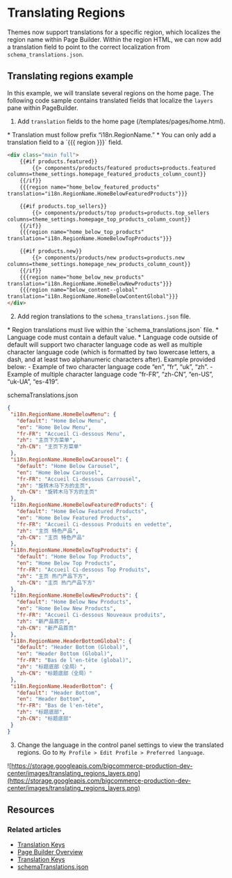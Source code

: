 # Translating Regions



Themes now support translations for a specific region, which localizes the region name within Page Builder. Within the region HTML, we can now add a translation field to point to the correct localization from `schema_translations.json`. 

## Translating regions example

In this example, we will translate several regions on the home page. The following code sample contains translated fields that localize the `layers` pane within PageBuilder.


1. Add `translation` fields to the home page (/templates/pages/home.html).

<Callout type="info">
 * Translation must follow prefix “i18n.RegionName.” 
 * You can only add a translation field to a `{{{ region }}}` field.
</Callout>


```html filename="home.html" showLineNumbers copy
<div class="main full">
    {{#if products.featured}}
        {{> components/products/featured products=products.featured 
columns=theme_settings.homepage_featured_products_column_count}}
    {{/if}}
    {{{region name="home_below_featured_products" 
translation="i18n.RegionName.HomeBelowFeaturedProducts"}}}

    {{#if products.top_sellers}}
        {{> components/products/top products=products.top_sellers 
columns=theme_settings.homepage_top_products_column_count}}
    {{/if}}
    {{{region name="home_below_top_products" 
translation="i18n.RegionName.HomeBelowTopProducts"}}}

    {{#if products.new}}
        {{> components/products/new products=products.new 
columns=theme_settings.homepage_new_products_column_count}}
    {{/if}}
    {{{region name="home_below_new_products" 
translation="i18n.RegionName.HomeBelowNewProducts"}}}
    {{{region name="below_content--global" 
translation="i18n.RegionName.HomeBelowContentGlobal"}}} 
</div>
```

2. Add region translations to the `schema_translations.json` file. 

<Callout type="info">
 * Region translations must live within the `schema_translations.json` file.
 * Language code must contain a default value.
 * Language code outside of default will support two character language code as well as multiple character language code (which is formatted by two lowercase letters, a dash, and at least two alphanumeric characters after). Example provided below:
   - Example of two character language code “en”, “fr”, “uk”, “zh”.
   - Example of multiple character language code “fr-FR”, “zh-CN”, “en-US”, “uk-UA”, “es-419”.
</Callout>

schemaTranslations.json

```json showLineNumbers copy
{
 "i18n.RegionName.HomeBelowMenu": {
   "default": "Home Below Menu",
   "en": "Home Below Menu",
   "fr-FR": "Accueil Ci-dessous Menu",
   "zh": "主页下方菜单",
   "zh-CN": "主页下方菜单"
 },
 "i18n.RegionName.HomeBelowCarousel": {
   "default": "Home Below Carousel",
   "en": "Home Below Carousel",
   "fr-FR": "Accueil Ci-dessous Carrousel",
   "zh": "旋转木马下方的主页",
   "zh-CN": "旋转木马下方的主页"
 },
 "i18n.RegionName.HomeBelowFeaturedProducts": {
   "default": "Home Below Featured Products",
   "en": "Home Below Featured Products",
   "fr-FR": "Accueil Ci-dessous Produits en vedette",
   "zh": "主页 特色产品",
   "zh-CN": "主页 特色产品"
 },
 "i18n.RegionName.HomeBelowTopProducts": {
   "default": "Home Below Top Products",
   "en": "Home Below Top Products",
   "fr-FR": "Accueil Ci-dessous Top Produits",
   "zh": "主页 热门产品下方",
   "zh-CN": "主页 热门产品下方"
 },
 "i18n.RegionName.HomeBelowNewProducts": {
   "default": "Home Below New Products",
   "en": "Home Below New Products",
   "fr-FR": "Accueil Ci-dessous Nouveaux produits",
   "zh": "新产品首页",
   "zh-CN": "新产品首页"
 },
 "i18n.RegionName.HeaderBottomGlobal": {
   "default": "Header Bottom (Global)",
   "en": "Header Bottom (Global)",
   "fr-FR": "Bas de l'en-tête (global)",
   "zh": "标题底部（全局）",
   "zh-CN": "标题底部（全局）"
 },
 "i18n.RegionName.HeaderBottom": {
   "default": "Header Bottom",
   "en": "Header Bottom",
   "fr-FR": "Bas de l'en-tête",
   "zh": "标题底部",
   "zh-CN": "标题底部"
 }
}
```

3. Change the language in the control panel settings to view the translated regions. Go to `My Profile > Edit Profile > Preferred language`.


![https://storage.googleapis.com/bigcommerce-production-dev-center/images/translating_regions_layers.png](https://storage.googleapis.com/bigcommerce-production-dev-center/images/translating_regions_layers.png)



## Resources

### Related articles

* [Translation Keys](/docs/storefront/stencil/themes/localization/translation-keys)
* [Page Builder Overview](/docs/storefront/stencil/content/page-builder)
* [Translation Keys](/stencil-docs/localization/translation-keys)
* [schemaTranslations.json](/stencil-docs/storefront-customization/directory-structure#schematranslationsjson)
 
